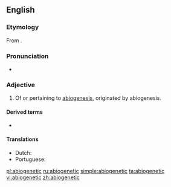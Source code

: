 ==English==

===Etymology===
From {{etyl|NL.|en}} {{m|en|abiogenesis}}.

===Pronunciation===
* {{a|US}} {{IPA|/ˌeɪ.bai.oʊ.dʒɛˈnət.ɪk/|lang=en}}

===Adjective===
{{en-adj|?}}

# {{label|en|biology}} Of or pertaining to [[abiogenesis]], originated by abiogenesis.

====Derived terms====
{{der-top}}
* {{l|en|abiogenetically}}
{{der-mid}}
{{der-bottom}}

====Translations====
{{trans-top|pertaining to or originated by abiogenesis}}
* Dutch: {{t|nl|abiogenetisch}}
* Portuguese: {{t|pt|abiogenético}}
{{trans-mid}}
{{trans-bottom}}

[[pl:abiogenetic]]
[[ru:abiogenetic]]
[[simple:abiogenetic]]
[[ta:abiogenetic]]
[[vi:abiogenetic]]
[[zh:abiogenetic]]